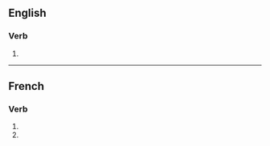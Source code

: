 {{also|utilisés}}
==English==

===Verb===
{{head|en|verb form}}

# {{en-third-person singular of|utilise}}

----

==French==

===Verb===
{{head|fr|verb form}}

# {{inflection of|fr|utiliser||2|s|pres|indc}}
# {{inflection of|fr|utiliser||2|s|pres|subj}}